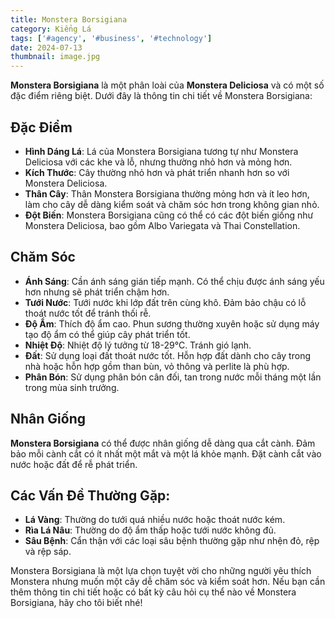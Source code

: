 ---
title: Monstera Borsigiana
category: Kiểng Lá
tags: ['#agency', '#business', '#technology']
date: 2024-07-13
thumbnail: image.jpg
---

**Monstera Borsigiana** là một phân loài của **Monstera Deliciosa** và có một số đặc điểm riêng biệt. Dưới đây là thông tin chi tiết 
về Monstera Borsigiana:

## Đặc Điểm

- **Hình Dáng Lá**: Lá của Monstera Borsigiana tương tự như Monstera Deliciosa với các khe và lỗ, nhưng thường nhỏ hơn và mỏng hơn.
- **Kích Thước**: Cây thường nhỏ hơn và phát triển nhanh hơn so với Monstera Deliciosa.
- **Thân Cây**: Thân Monstera Borsigiana thường mỏng hơn và ít leo hơn, làm cho cây dễ dàng kiểm soát và chăm sóc hơn trong không gian nhỏ.
- **Đột Biến**: Monstera Borsigiana cũng có thể có các đột biến giống như Monstera Deliciosa, bao gồm Albo Variegata và Thai Constellation.


## Chăm Sóc

- **Ánh Sáng**: Cần ánh sáng gián tiếp mạnh. Có thể chịu được ánh sáng yếu hơn nhưng sẽ phát triển chậm hơn.
- **Tưới Nước**: Tưới nước khi lớp đất trên cùng khô. Đảm bảo chậu có lỗ thoát nước tốt để tránh thối rễ.
- **Độ Ẩm**: Thích độ ẩm cao. Phun sương thường xuyên hoặc sử dụng máy tạo độ ẩm có thể giúp cây phát triển tốt.
- **Nhiệt Độ**: Nhiệt độ lý tưởng từ 18-29°C. Tránh gió lạnh.
- **Đất**: Sử dụng loại đất thoát nước tốt. Hỗn hợp đất dành cho cây trong nhà hoặc hỗn hợp gồm than bùn, vỏ thông và perlite là phù hợp.
- **Phân Bón**: Sử dụng phân bón cân đối, tan trong nước mỗi tháng một lần trong mùa sinh trưởng.

## Nhân Giống

**Monstera Borsigiana** có thể được nhân giống dễ dàng qua cắt cành. Đảm bảo mỗi cành cắt có ít nhất một mắt và một lá khỏe mạnh. 
Đặt cành cắt vào nước hoặc đất để rễ phát triển.

## Các Vấn Đề Thường Gặp:

- **Lá Vàng**: Thường do tưới quá nhiều nước hoặc thoát nước kém.
- **Rìa Lá Nâu**: Thường do độ ẩm thấp hoặc tưới nước không đủ.
- **Sâu Bệnh**: Cẩn thận với các loại sâu bệnh thường gặp như nhện đỏ, rệp và rệp sáp.


Monstera Borsigiana là một lựa chọn tuyệt vời cho những người yêu thích Monstera nhưng muốn một cây dễ chăm sóc và kiểm soát hơn. 
Nếu bạn cần thêm thông tin chi tiết hoặc có bất kỳ câu hỏi cụ thể nào về Monstera Borsigiana, hãy cho tôi biết nhé!








